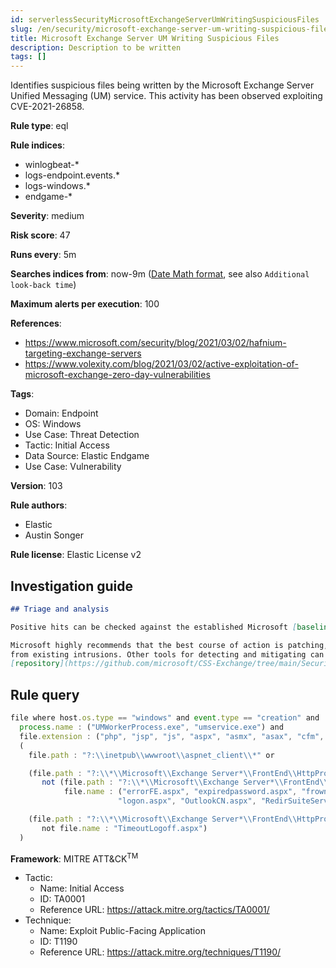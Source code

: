 ```yaml
---
id: serverlessSecurityMicrosoftExchangeServerUmWritingSuspiciousFiles
slug: /en/security/microsoft-exchange-server-um-writing-suspicious-files
title: Microsoft Exchange Server UM Writing Suspicious Files
description: Description to be written
tags: []
---
```


<div id="microsoft-exchange-server-um-writing-suspicious-files"></div>

Identifies suspicious files being written by the Microsoft Exchange Server Unified Messaging (UM) service. This activity has been observed exploiting CVE-2021-26858.

**Rule type**: eql

**Rule indices**: 

* winlogbeat-*
* logs-endpoint.events.*
* logs-windows.*
* endgame-*

**Severity**: medium

**Risk score**: 47

**Runs every**: 5m

**Searches indices from**: now-9m ([Date Math format](((ref))/common-options.html#date-math), see also <DocLink id="serverlessSecurityRulesUiCreate" section="set-the-rules-schedule">`Additional look-back time`</DocLink>)

**Maximum alerts per execution**: 100

**References**: 

* https://www.microsoft.com/security/blog/2021/03/02/hafnium-targeting-exchange-servers
* https://www.volexity.com/blog/2021/03/02/active-exploitation-of-microsoft-exchange-zero-day-vulnerabilities

**Tags**: 

* Domain: Endpoint
* OS: Windows
* Use Case: Threat Detection
* Tactic: Initial Access
* Data Source: Elastic Endgame
* Use Case: Vulnerability

**Version**: 103

**Rule authors**: 

* Elastic
* Austin Songer

**Rule license**: Elastic License v2

## Investigation guide

```markdown
## Triage and analysis

Positive hits can be checked against the established Microsoft [baselines](https://github.com/microsoft/CSS-Exchange/tree/main/Security/Baselines).

Microsoft highly recommends that the best course of action is patching, but this may not protect already compromised systems
from existing intrusions. Other tools for detecting and mitigating can be found within their Exchange support
[repository](https://github.com/microsoft/CSS-Exchange/tree/main/Security)
```

## Rule query

```js
file where host.os.type == "windows" and event.type == "creation" and
  process.name : ("UMWorkerProcess.exe", "umservice.exe") and
  file.extension : ("php", "jsp", "js", "aspx", "asmx", "asax", "cfm", "shtml") and
  (
    file.path : "?:\\inetpub\\wwwroot\\aspnet_client\\*" or

    (file.path : "?:\\*\\Microsoft\\Exchange Server*\\FrontEnd\\HttpProxy\\owa\\auth\\*" and
       not (file.path : "?:\\*\\Microsoft\\Exchange Server*\\FrontEnd\\HttpProxy\\owa\\auth\\version\\*" or
            file.name : ("errorFE.aspx", "expiredpassword.aspx", "frowny.aspx", "GetIdToken.htm", "logoff.aspx",
                        "logon.aspx", "OutlookCN.aspx", "RedirSuiteServiceProxy.aspx", "signout.aspx"))) or

    (file.path : "?:\\*\\Microsoft\\Exchange Server*\\FrontEnd\\HttpProxy\\ecp\\auth\\*" and
       not file.name : "TimeoutLogoff.aspx")
  )

```

**Framework**: MITRE ATT&CK<sup>TM</sup>

* Tactic:
    * Name: Initial Access
    * ID: TA0001
    * Reference URL: https://attack.mitre.org/tactics/TA0001/
* Technique:
    * Name: Exploit Public-Facing Application
    * ID: T1190
    * Reference URL: https://attack.mitre.org/techniques/T1190/

